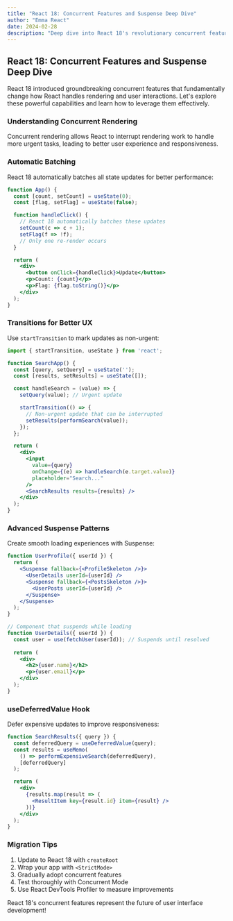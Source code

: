```yaml
---
title: "React 18: Concurrent Features and Suspense Deep Dive"
author: "Emma React"
date: 2024-02-28
description: "Deep dive into React 18's revolutionary concurrent features including automatic batching, startTransition, advanced Suspense patterns, and useDeferredValue for better user experience."
---
```


## React 18: Concurrent Features and Suspense Deep Dive

React 18 introduced groundbreaking concurrent features that fundamentally change how React handles rendering and user interactions. Let's explore these powerful capabilities and learn how to leverage them effectively.

### Understanding Concurrent Rendering

Concurrent rendering allows React to interrupt rendering work to handle more urgent tasks, leading to better user experience and responsiveness.

### Automatic Batching

React 18 automatically batches all state updates for better performance:

```jsx
function App() {
  const [count, setCount] = useState(0);
  const [flag, setFlag] = useState(false);

  function handleClick() {
    // React 18 automatically batches these updates
    setCount(c => c + 1);
    setFlag(f => !f);
    // Only one re-render occurs
  }

  return (
    <div>
      <button onClick={handleClick}>Update</button>
      <p>Count: {count}</p>
      <p>Flag: {flag.toString()}</p>
    </div>
  );
}
```

### Transitions for Better UX

Use `startTransition` to mark updates as non-urgent:

```jsx
import { startTransition, useState } from 'react';

function SearchApp() {
  const [query, setQuery] = useState('');
  const [results, setResults] = useState([]);

  const handleSearch = (value) => {
    setQuery(value); // Urgent update

    startTransition(() => {
      // Non-urgent update that can be interrupted
      setResults(performSearch(value));
    });
  };

  return (
    <div>
      <input 
        value={query}
        onChange={(e) => handleSearch(e.target.value)}
        placeholder="Search..."
      />
      <SearchResults results={results} />
    </div>
  );
}
```

### Advanced Suspense Patterns

Create smooth loading experiences with Suspense:

```jsx
function UserProfile({ userId }) {
  return (
    <Suspense fallback={<ProfileSkeleton />}>
      <UserDetails userId={userId} />
      <Suspense fallback={<PostsSkeleton />}>
        <UserPosts userId={userId} />
      </Suspense>
    </Suspense>
  );
}

// Component that suspends while loading
function UserDetails({ userId }) {
  const user = use(fetchUser(userId)); // Suspends until resolved
  
  return (
    <div>
      <h2>{user.name}</h2>
      <p>{user.email}</p>
    </div>
  );
}
```

### useDeferredValue Hook

Defer expensive updates to improve responsiveness:

```jsx
function SearchResults({ query }) {
  const deferredQuery = useDeferredValue(query);
  const results = useMemo(
    () => performExpensiveSearch(deferredQuery),
    [deferredQuery]
  );

  return (
    <div>
      {results.map(result => (
        <ResultItem key={result.id} item={result} />
      ))}
    </div>
  );
}
```

### Migration Tips

1. Update to React 18 with `createRoot`
2. Wrap your app with `<StrictMode>`
3. Gradually adopt concurrent features
4. Test thoroughly with Concurrent Mode
5. Use React DevTools Profiler to measure improvements

React 18's concurrent features represent the future of user interface development!
